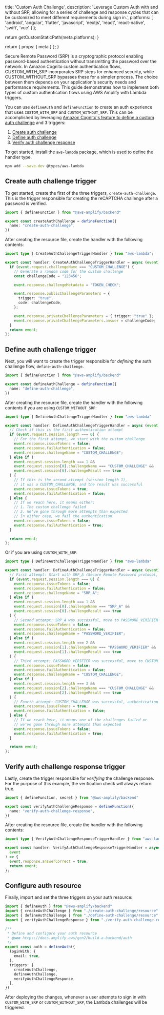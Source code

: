 
  title: 'Custom Auth Challenge',
  description:
    'Leverage Custom Auth with and without SRP, allowing for a series of challenge and response cycles that can be customized to meet different requirements during sign in.',
  platforms: [
    'android',
    'angular',
    'flutter',
    'javascript',
    'nextjs',
    'react',
    'react-native',
    'swift',
    'vue'
  ]
};

  return getCustomStaticPath(meta.platforms);
}

  return {
    props: {
      meta
    }
  };
}

Secure Remote Password (SRP) is a cryptographic protocol enabling password-based authentication without transmitting the password over the network. In Amazon Cognito custom authentication flows, CUSTOM_WITH_SRP incorporates SRP steps for enhanced security, while CUSTOM_WITHOUT_SRP bypasses these for a simpler process. The choice between them depends on your application's security needs and performance requirements. 
This guide demonstrates how to implement both types of custom authentication flows using AWS Amplify with Lambda triggers.

You can use `defineAuth` and `defineFunction` to create an auth experience that uses `CUSTOM_WITH_SRP` and `CUSTOM_WITHOUT_SRP`. This can be accomplished by leveraging [Amazon Cognito's feature to define a custom auth challenge](https://docs.aws.amazon.com/cognito/latest/developerguide/amazon-cognito-user-pools-authentication-flow.html#Custom-authentication-flow-and-challenges) and 3 triggers:

1. [Create auth challenge](https://docs.aws.amazon.com/cognito/latest/developerguide/user-pool-lambda-create-auth-challenge.html)
2. [Define auth challenge](https://docs.aws.amazon.com/cognito/latest/developerguide/user-pool-lambda-define-auth-challenge.html)
3. [Verify auth challenge response](https://docs.aws.amazon.com/cognito/latest/developerguide/user-pool-lambda-verify-auth-challenge-response.html) 

To get started, install the `aws-lambda` package, which is used to define the handler type.

```bash title="Terminal" showLineNumbers={false}
npm add --save-dev @types/aws-lambda
```

## Create auth challenge trigger

To get started, create the first of the three triggers, `create-auth-challenge`. This is the trigger responsible for creating the reCAPTCHA challenge after a password is verified.

```ts title="amplify/auth/create-auth-challenge/resource.ts"
import { defineFunction } from "@aws-amplify/backend"

export const createAuthChallenge = defineFunction({
  name: "create-auth-challenge",
})
```

After creating the resource file, create the handler with the following contents:

```ts title="amplify/auth/create-auth-challenge/handler.ts"
import type { CreateAuthChallengeTriggerHandler } from "aws-lambda";

export const handler: CreateAuthChallengeTriggerHandler = async (event) => {
  if (event.request.challengeName === "CUSTOM_CHALLENGE") {
    // Generate a random code for the custom challenge
    const challengeCode = "123456";

    event.response.challengeMetadata = "TOKEN_CHECK";

    event.response.publicChallengeParameters = {
      trigger: "true",
      code: challengeCode,
    };

    event.response.privateChallengeParameters = { trigger: "true" };
    event.response.privateChallengeParameters.answer = challengeCode;
  }
  return event;
};
```

## Define auth challenge trigger

Next, you will want to create the trigger responsible for _defining_ the auth challenge flow, `define-auth-challenge`.

```ts title="amplify/auth/define-auth-challenge/resource.ts"
import { defineFunction } from "@aws-amplify/backend"

export const defineAuthChallenge = defineFunction({
  name: "define-auth-challenge",
})
```

After creating the resource file, create the handler with the following contents if you are using `CUSTOM_WITHOUT_SRP`:

```ts title="amplify/auth/define-auth-challenge/handler.ts"
import type { DefineAuthChallengeTriggerHandler } from "aws-lambda"

export const handler: DefineAuthChallengeTriggerHandler = async (event) => {
  // Check if this is the first authentication attempt
  if (event.request.session.length === 0) {
    // For the first attempt, we start with the custom challenge
    event.response.issueTokens = false;
    event.response.failAuthentication = false;
    event.response.challengeName = "CUSTOM_CHALLENGE";
  } else if (
    event.request.session.length === 1 &&
    event.request.session[0].challengeName === "CUSTOM_CHALLENGE" &&
    event.request.session[0].challengeResult === true
  ) {
    // If this is the second attempt (session length 1),
    // it was a CUSTOM_CHALLENGE, and the result was successful
    event.response.issueTokens = true;
    event.response.failAuthentication = false;
  } else {
    // If we reach here, it means either:
    // 1. The custom challenge failed
    // 2. We've gone through more attempts than expected
    // In either case, we fail the authentication
    event.response.issueTokens = false;
    event.response.failAuthentication = true;
  }

  return event;
};
```

Or if you are using `CUSTOM_WITH_SRP`:

```ts title="amplify/auth/define-auth-challenge/handler.ts"
import type { DefineAuthChallengeTriggerHandler } from "aws-lambda"

export const handler: DefineAuthChallengeTriggerHandler = async (event) => {
  // First attempt: Start with SRP_A (Secure Remote Password protocol, step A)
  if (event.request.session.length === 0) {
    event.response.issueTokens = false;
    event.response.failAuthentication = false;
    event.response.challengeName = "SRP_A";
  } else if (
    event.request.session.length === 1 &&
    event.request.session[0].challengeName === "SRP_A" &&
    event.request.session[0].challengeResult === true
  ) {
    // Second attempt: SRP_A was successful, move to PASSWORD_VERIFIER
    event.response.issueTokens = false;
    event.response.failAuthentication = false;
    event.response.challengeName = "PASSWORD_VERIFIER";
  } else if (
    event.request.session.length === 2 &&
    event.request.session[1].challengeName === "PASSWORD_VERIFIER" &&
    event.request.session[1].challengeResult === true
  ) {
    // Third attempt: PASSWORD_VERIFIER was successful, move to CUSTOM_CHALLENGE
    event.response.issueTokens = false;
    event.response.failAuthentication = false;
    event.response.challengeName = "CUSTOM_CHALLENGE";
  } else if (
    event.request.session.length === 3 &&
    event.request.session[2].challengeName === "CUSTOM_CHALLENGE" &&
    event.request.session[2].challengeResult === true
  ) {
    // Fourth attempt: CUSTOM_CHALLENGE was successful, authentication complete
    event.response.issueTokens = true;
    event.response.failAuthentication = false;
  } else {
    // If we reach here, it means one of the challenges failed or
    // we've gone through more attempts than expected
    event.response.issueTokens = false;
    event.response.failAuthentication = true;
  }

  return event;
};
```

## Verify auth challenge response trigger

Lastly, create the trigger responsible for _verifying_ the challenge response. For the purpose of this example, the verification check will always return true.

```ts title="amplify/auth/verify-auth-challenge-response/resource.ts"
import { defineFunction, secret } from "@aws-amplify/backend"

export const verifyAuthChallengeResponse = defineFunction({
  name: "verify-auth-challenge-response",
})
```

After creating the resource file, create the handler with the following contents:

```ts title="amplify/auth/verify-auth-challenge-response/handler.ts"
import type { VerifyAuthChallengeResponseTriggerHandler } from "aws-lambda"

export const handler: VerifyAuthChallengeResponseTriggerHandler = async (
  event
) => {
  event.response.answerCorrect = true;
  return event;
};

```

## Configure auth resource

Finally, import and set the three triggers on your auth resource:

```ts title="amplify/auth/resource.ts"
import { defineAuth } from "@aws-amplify/backend"
import { createAuthChallenge } from "./create-auth-challenge/resource"
import { defineAuthChallenge } from "./define-auth-challenge/resource"
import { verifyAuthChallengeResponse } from "./verify-auth-challenge-response/resource"

/**
 * Define and configure your auth resource
 * @see https://docs.amplify.aws/gen2/build-a-backend/auth
 */
export const auth = defineAuth({
  loginWith: {
    email: true,
  },
  triggers: {
    createAuthChallenge,
    defineAuthChallenge,
    verifyAuthChallengeResponse,
  },
})
```

After deploying the changes, whenever a user attempts to sign in with `CUSTOM_WITH_SRP` or `CUSTOM_WITHOUT_SRP`, the Lambda challenges will be triggered.
